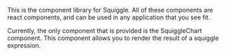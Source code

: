 
<Meta title="Squiggle/Introduction" />

This is the component library for Squiggle. All of these components are react 
components, and can be used in any application that you see fit.

Currently, the only component that is provided is the SquiggleChart component.
This component allows you to render the result of a squiggle expression.
